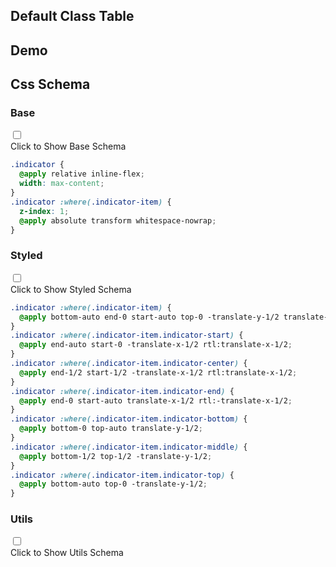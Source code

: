 

## Default Class Table
  
<CssTable name="indicator" />
  
## Demo
  
<Demo></Demo>
  
## Css Schema


### Base

<div className="collapse">
<input type="checkbox" /> 
<div class="collapse-title px-0">
<span class="btn">Click to Show Base Schema</span>
</div>
<div class="collapse-content"> 

```css
.indicator {
  @apply relative inline-flex;
  width: max-content;
}
.indicator :where(.indicator-item) {
  z-index: 1;
  @apply absolute transform whitespace-nowrap;
}

```

</div>
</div>



### Styled

<div className="collapse">
<input type="checkbox" /> 
<div class="collapse-title px-0">
<span class="btn">Click to Show Styled Schema</span>
</div>
<div class="collapse-content"> 

```css
.indicator :where(.indicator-item) {
  @apply bottom-auto end-0 start-auto top-0 -translate-y-1/2 translate-x-1/2 rtl:-translate-x-1/2;
}
.indicator :where(.indicator-item.indicator-start) {
  @apply end-auto start-0 -translate-x-1/2 rtl:translate-x-1/2;
}
.indicator :where(.indicator-item.indicator-center) {
  @apply end-1/2 start-1/2 -translate-x-1/2 rtl:translate-x-1/2;
}
.indicator :where(.indicator-item.indicator-end) {
  @apply end-0 start-auto translate-x-1/2 rtl:-translate-x-1/2;
}
.indicator :where(.indicator-item.indicator-bottom) {
  @apply bottom-0 top-auto translate-y-1/2;
}
.indicator :where(.indicator-item.indicator-middle) {
  @apply bottom-1/2 top-1/2 -translate-y-1/2;
}
.indicator :where(.indicator-item.indicator-top) {
  @apply bottom-auto top-0 -translate-y-1/2;
}

```

</div>
</div>



### Utils

<div className="collapse">
<input type="checkbox" /> 
<div class="collapse-title px-0">
<span class="btn">Click to Show Utils Schema</span>
</div>
<div class="collapse-content"> 

```css

```

</div>
</div>



